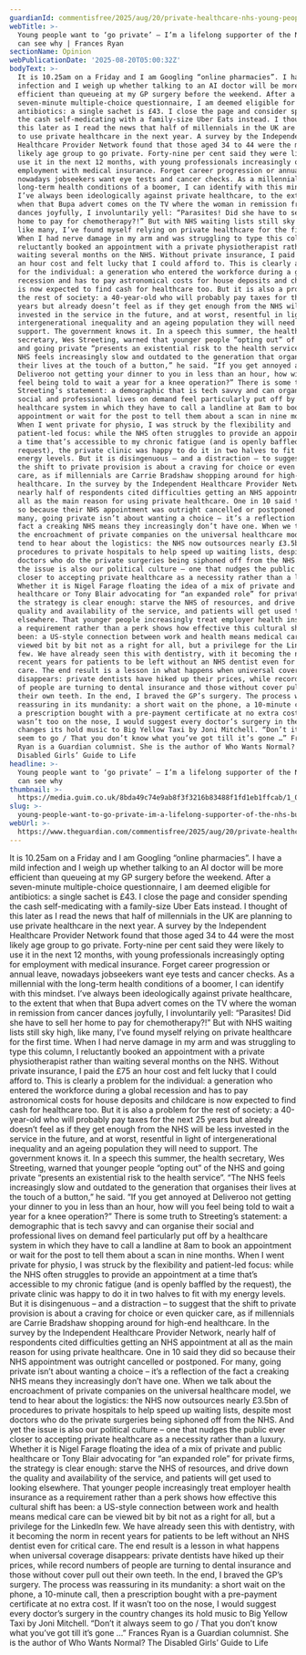 ```yaml
---
guardianId: commentisfree/2025/aug/20/private-healthcare-nhs-young-people
webTitle: >-
  Young people want to ‘go private’ – I’m a lifelong supporter of the NHS, but I
  can see why | Frances Ryan
sectionName: Opinion
webPublicationDate: '2025-08-20T05:00:32Z'
bodyText: >-
  It is 10.25am on a Friday and I am Googling “online pharmacies”. I have a mild
  infection and I weigh up whether talking to an AI doctor will be more
  efficient than queueing at my GP surgery before the weekend. After a
  seven-minute multiple-choice questionnaire, I am deemed eligible for
  antibiotics: a single sachet is £43. I close the page and consider spending
  the cash self-medicating with a family-size Uber Eats instead. I thought of
  this later as I read the news that half of millennials in the UK are planning
  to use private healthcare in the next year. A survey by the Independent
  Healthcare Provider Network found that those aged 34 to 44 were the most
  likely age group to go private. Forty-nine per cent said they were likely to
  use it in the next 12 months, with young professionals increasingly opting for
  employment with medical insurance. Forget career progression or annual leave,
  nowadays jobseekers want eye tests and cancer checks. As a millennial with the
  long-term health conditions of a boomer, I can identify with this mindset.
  I’ve always been ideologically against private healthcare, to the extent that
  when that Bupa advert comes on the TV where the woman in remission from cancer
  dances joyfully, I involuntarily yell: “Parasites! Did she have to sell her
  home to pay for chemotherapy?!” But with NHS waiting lists still sky high,
  like many, I’ve found myself relying on private healthcare for the first time.
  When I had nerve damage in my arm and was struggling to type this column, I
  reluctantly booked an appointment with a private physiotherapist rather than
  waiting several months on the NHS. Without private insurance, I paid the £75
  an hour cost and felt lucky that I could afford to. This is clearly a problem
  for the individual: a generation who entered the workforce during a global
  recession and has to pay astronomical costs for house deposits and childcare
  is now expected to find cash for healthcare too. But it is also a problem for
  the rest of society: a 40-year-old who will probably pay taxes for the next 25
  years but already doesn’t feel as if they get enough from the NHS will be less
  invested in the service in the future, and at worst, resentful in light of
  intergenerational inequality and an ageing population they will need to
  support. The government knows it. In a speech this summer, the health
  secretary, Wes Streeting, warned that younger people “opting out” of the NHS
  and going private “presents an existential risk to the health service”. “The
  NHS feels increasingly slow and outdated to the generation that organises
  their lives at the touch of a button,” he said. “If you get annoyed at
  Deliveroo not getting your dinner to you in less than an hour, how will you
  feel being told to wait a year for a knee operation?” There is some truth to
  Streeting’s statement: a demographic that is tech savvy and can organise their
  social and professional lives on demand feel particularly put off by a
  healthcare system in which they have to call a landline at 8am to book an
  appointment or wait for the post to tell them about a scan in nine months.
  When I went private for physio, I was struck by the flexibility and
  patient-led focus: while the NHS often struggles to provide an appointment at
  a time that’s accessible to my chronic fatigue (and is openly baffled by the
  request), the private clinic was happy to do it in two halves to fit with my
  energy levels. But it is disingenuous – and a distraction – to suggest that
  the shift to private provision is about a craving for choice or even quicker
  care, as if millennials are Carrie Bradshaw shopping around for high-end
  healthcare. In the survey by the Independent Healthcare Provider Network,
  nearly half of respondents cited difficulties getting an NHS appointment at
  all as the main reason for using private healthcare. One in 10 said they did
  so because their NHS appointment was outright cancelled or postponed. For
  many, going private isn’t about wanting a choice – it’s a reflection of the
  fact a creaking NHS means they increasingly don’t have one. When we talk about
  the encroachment of private companies on the universal healthcare model, we
  tend to hear about the logistics: the NHS now outsources nearly £3.5bn of
  procedures to private hospitals to help speed up waiting lists, despite most
  doctors who do the private surgeries being siphoned off from the NHS. And yet
  the issue is also our political culture – one that nudges the public ever
  closer to accepting private healthcare as a necessity rather than a luxury.
  Whether it is Nigel Farage floating the idea of a mix of private and public
  healthcare or Tony Blair advocating for “an expanded role” for private firms,
  the strategy is clear enough: starve the NHS of resources, and drive down the
  quality and availability of the service, and patients will get used to looking
  elsewhere. That younger people increasingly treat employer health insurance as
  a requirement rather than a perk shows how effective this cultural shift has
  been: a US-style connection between work and health means medical care can be
  viewed bit by bit not as a right for all, but a privilege for the LinkedIn
  few. We have already seen this with dentistry, with it becoming the norm in
  recent years for patients to be left without an NHS dentist even for critical
  care. The end result is a lesson in what happens when universal coverage
  disappears: private dentists have hiked up their prices, while record numbers
  of people are turning to dental insurance and those without cover pull out
  their own teeth. In the end, I braved the GP’s surgery. The process was
  reassuring in its mundanity: a short wait on the phone, a 10-minute call, then
  a prescription bought with a pre-payment certificate at no extra cost. If it
  wasn’t too on the nose, I would suggest every doctor’s surgery in the country
  changes its hold music to Big Yellow Taxi by Joni Mitchell. “Don’t it always
  seem to go / That you don’t know what you’ve got till it’s gone …” Frances
  Ryan is a Guardian columnist. She is the author of Who Wants Normal? The
  Disabled Girls’ Guide to Life
headline: >-
  Young people want to ‘go private’ – I’m a lifelong supporter of the NHS, but I
  can see why
thumbnail: >-
  https://media.guim.co.uk/8bda49c74e9ab8f3f3216b83488f1fd1eb1ffcab/1_0_2437_1949/500.jpg
slug: >-
  young-people-want-to-go-private-im-a-lifelong-supporter-of-the-nhs-but-i-can-see-why-or-frances-ryan
webUrl: >-
  https://www.theguardian.com/commentisfree/2025/aug/20/private-healthcare-nhs-young-people
---
```

It is 10.25am on a Friday and I am Googling “online pharmacies”. I have a mild infection and I weigh up whether talking to an AI doctor will be more efficient than queueing at my GP surgery before the weekend. After a seven-minute multiple-choice questionnaire, I am deemed eligible for antibiotics: a single sachet is £43. I close the page and consider spending the cash self-medicating with a family-size Uber Eats instead. I thought of this later as I read the news that half of millennials in the UK are planning to use private healthcare in the next year. A survey by the Independent Healthcare Provider Network found that those aged 34 to 44 were the most likely age group to go private. Forty-nine per cent said they were likely to use it in the next 12 months, with young professionals increasingly opting for employment with medical insurance. Forget career progression or annual leave, nowadays jobseekers want eye tests and cancer checks. As a millennial with the long-term health conditions of a boomer, I can identify with this mindset. I’ve always been ideologically against private healthcare, to the extent that when that Bupa advert comes on the TV where the woman in remission from cancer dances joyfully, I involuntarily yell: “Parasites! Did she have to sell her home to pay for chemotherapy?!” But with NHS waiting lists still sky high, like many, I’ve found myself relying on private healthcare for the first time. When I had nerve damage in my arm and was struggling to type this column, I reluctantly booked an appointment with a private physiotherapist rather than waiting several months on the NHS. Without private insurance, I paid the £75 an hour cost and felt lucky that I could afford to. This is clearly a problem for the individual: a generation who entered the workforce during a global recession and has to pay astronomical costs for house deposits and childcare is now expected to find cash for healthcare too. But it is also a problem for the rest of society: a 40-year-old who will probably pay taxes for the next 25 years but already doesn’t feel as if they get enough from the NHS will be less invested in the service in the future, and at worst, resentful in light of intergenerational inequality and an ageing population they will need to support. The government knows it. In a speech this summer, the health secretary, Wes Streeting, warned that younger people “opting out” of the NHS and going private “presents an existential risk to the health service”. “The NHS feels increasingly slow and outdated to the generation that organises their lives at the touch of a button,” he said. “If you get annoyed at Deliveroo not getting your dinner to you in less than an hour, how will you feel being told to wait a year for a knee operation?” There is some truth to Streeting’s statement: a demographic that is tech savvy and can organise their social and professional lives on demand feel particularly put off by a healthcare system in which they have to call a landline at 8am to book an appointment or wait for the post to tell them about a scan in nine months. When I went private for physio, I was struck by the flexibility and patient-led focus: while the NHS often struggles to provide an appointment at a time that’s accessible to my chronic fatigue (and is openly baffled by the request), the private clinic was happy to do it in two halves to fit with my energy levels. But it is disingenuous – and a distraction – to suggest that the shift to private provision is about a craving for choice or even quicker care, as if millennials are Carrie Bradshaw shopping around for high-end healthcare. In the survey by the Independent Healthcare Provider Network, nearly half of respondents cited difficulties getting an NHS appointment at all as the main reason for using private healthcare. One in 10 said they did so because their NHS appointment was outright cancelled or postponed. For many, going private isn’t about wanting a choice – it’s a reflection of the fact a creaking NHS means they increasingly don’t have one. When we talk about the encroachment of private companies on the universal healthcare model, we tend to hear about the logistics: the NHS now outsources nearly £3.5bn of procedures to private hospitals to help speed up waiting lists, despite most doctors who do the private surgeries being siphoned off from the NHS. And yet the issue is also our political culture – one that nudges the public ever closer to accepting private healthcare as a necessity rather than a luxury. Whether it is Nigel Farage floating the idea of a mix of private and public healthcare or Tony Blair advocating for “an expanded role” for private firms, the strategy is clear enough: starve the NHS of resources, and drive down the quality and availability of the service, and patients will get used to looking elsewhere. That younger people increasingly treat employer health insurance as a requirement rather than a perk shows how effective this cultural shift has been: a US-style connection between work and health means medical care can be viewed bit by bit not as a right for all, but a privilege for the LinkedIn few. We have already seen this with dentistry, with it becoming the norm in recent years for patients to be left without an NHS dentist even for critical care. The end result is a lesson in what happens when universal coverage disappears: private dentists have hiked up their prices, while record numbers of people are turning to dental insurance and those without cover pull out their own teeth. In the end, I braved the GP’s surgery. The process was reassuring in its mundanity: a short wait on the phone, a 10-minute call, then a prescription bought with a pre-payment certificate at no extra cost. If it wasn’t too on the nose, I would suggest every doctor’s surgery in the country changes its hold music to Big Yellow Taxi by Joni Mitchell. “Don’t it always seem to go / That you don’t know what you’ve got till it’s gone …” Frances Ryan is a Guardian columnist. She is the author of Who Wants Normal? The Disabled Girls’ Guide to Life
